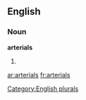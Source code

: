 
==English==

===Noun===
'''arterials'''

# {{plural of|[[arterial]]}}

[[Category:English plurals]]

[[ar:arterials]]
[[fr:arterials]]